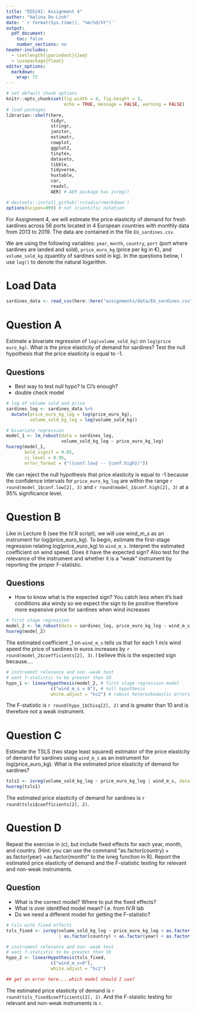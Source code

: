 ```yaml
---
title: "EDS241: Assignment 4"
author: "Halina Do-Linh"
date: '`r format(Sys.time(), "%m/%d/%Y")`'
output: 
  pdf_document:
    toc: false
    number_sections: no
header-includes:
  - \setlength{\parindent}{1em}
  - \usepackage{float}
editor_options: 
  markdown: 
    wrap: 72
---
```


```r
# set default chunk options
knitr::opts_chunk$set(fig.width = 4, fig.height = 3, 
                      echo = TRUE, message = FALSE, warning = FALSE)
# load packages
librarian::shelf(here,
                 tidyr,
                 stringr,
                 janitor,
                 estimatr,
                 cowplot,
                 ggplot2,
                 tinytex,
                 datasets,
                 tibble,
                 tidyverse,
                 huxtable,
                 car,
                 readxl,
                 AER) # AER package has ivreg()

# devtools::install_github('rstudio/rmarkdown')
options(scipen=999) # not scientific notation
```

\noindent For Assignment 4, we will estimate the price elasticity of
demand for fresh sardines across 56 ports located in 4 European
countries with monthly data from 2013 to 2019. The data are contained in
the file `EU_sardines.csv`.

\noindent We are using the following variables: `year`, `month`,
`country`, `port` (port where sardines are landed and sold),
`price_euro_kg` (price per kg in €), and `volume_sold_kg` (quantity of
sardines sold in kg). In the questions below, I use `log()` to denote
the natural logarithm.

# Load Data

```r
sardines_data <- read_csv(here::here("assignments/data/EU_sardines.csv"))
```

# Question A

\noindent Estimate a bivariate regression of `log(volume_sold_kg)` on
`log(price euro_kg)`. What is the price elasticity of demand for
sardines? Test the null hypothesis that the price elasticity is equal to
-1.

## Questions
- Best way to test null hypo? Is CI's enough? 
- double check model

```r
# log of volume sold and price 
sardines_log <- sardines_data %>% 
  mutate(price_euro_kg_log = log(price_euro_kg),
         volume_sold_kg_log = log(volume_sold_kg))

# bivariate regression
model_1 <- lm_robust(data = sardines_log, 
                     volume_sold_kg_log ~ price_euro_kg_log)
huxreg(model_1, 
       bold_signif = 0.05,
       ci_level = 0.95,
       error_format = ("({conf.low} -- {conf.high})"))
```

\noindent \textbf{Answer:} We can reject the null hypothesis that price elasticity is equal to -1 because the confidence intervals for `price_euro_kg_log` are within the range `r round(model_1$conf.low[2], 3)` and `r round(model_1$conf.high[2], 3)` at a 95% significance level.

# Question B

\noindent Like in Lecture 8 (see the IV.R script), we will use wind_m\_s
as an instrument for log(price_euro_kg). To begin, estimate the
first-stage regression relating log(price_euro_kg) to `wind_m_s`.
Interpret the estimated coefficient on wind speed. Does it have the
expected sign? Also test for the relevance of the instrument and whether
it is a "weak" instrument by reporting the proper F-statistic.

\begin{align}
  price_euro_kg_log_{i} = \beta_0 + \beta_1 wind_m_s_{1i} + u_{i}
\end{align}

## Questions
- How to know what is the expected sign? You catch less when it's bad conditions aka windy so we expect the sign to be positive therefore more expensive price for sardines when wind increases

```r
# first stage regression
model_2 <- lm_robust(data = sardines_log, price_euro_kg_log ~ wind_m_s)
huxreg(model_2)
```

\noindent \textbf{Answer:} The estimated coefficient \beta\_1 on `wind_m_s` tells us that for each 1 $m/s$ wind speed the price of sardines in euros increases by `r round(model_2$coefficients[2], 3)`. I believe this is the expected sign because....


```r
# instrument relevance and non--weak test 
# want f-statistic to be greater than 10
hypo_1 <- linearHypothesis(model_2, # first stage regression model
                 c("wind_m_s = 0"), # null hypothesis
                 white.adjust = "hc2") # robust heteroskedastic errors
```

\noindent \textbf{Answer:} The F-statistic is `r round(hypo_1$Chisq[2], 2)` and is greater than 10 and is therefore not a weak instrument.

# Question C

\noindent Estimate the TSLS (two stage least squared) estimator of the
price elasticity of demand for sardines using `wind_m_s` as an instrument
for log(price_euro_kg). What is the estimated price elasticity of demand
for sardines?

```r
tsls1 <- ivreg(volume_sold_kg_log ~ price_euro_kg_log | wind_m_s, data = sardines_log)
huxreg(tsls1)
```

\noindent \textbf{Answer:} The estimated price elasticity of demand for sardines is `r  round(tsls1$coefficients[2], 2)`. 

# Question D

\noindent Repeat the exercise in (c), but include fixed effects for each
year, month, and country. [Hint: you can use the command
"as.factor(country) + as.factor(year) +as.factor(month)" to the ivreg
function in R]. Report the estimated price elasticity of demand and the
F-statistic testing for relevant and non-weak instruments.

## Question
- What is the correct model? Where to put the fixed effects?
- What is over identified model mean? I.e. from IV.R lab
- Do we need a different model for getting the F-statistic? 

```r
# tsls with fixed effects
tsls_fixed <- ivreg(volume_sold_kg_log ~ price_euro_kg_log + as.factor(country) + as.factor(year) + as.factor(month)
                    | as.factor(country) + as.factor(year) + as.factor(month) + wind_m_s, data = sardines_log)
```


```r
# instrument relevance and non--weak test 
# want f-statistic to be greater than 10
hypo_2 <- linearHypothesis(tsls_fixed, 
                 c("wind_m_s=0"), 
                 white.adjust = "hc2")

## get an error here....which model should I use?
```

\noindent \textbf{Answer:} The estimated price elasticity of demand is `r round(tsls_fixed$coefficients[2], 2)`. And the F-staistic testing for relevant and non-weak instruments is `r `.

